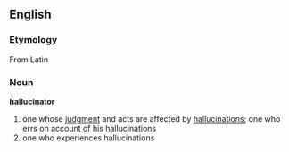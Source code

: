 == English ==
===Etymology===
From Latin
===Noun===
'''hallucinator'''
#one whose [[judgment]] and acts are affected by [[hallucination]]s; one who errs on account of his hallucinations
#one who experiences hallucinations